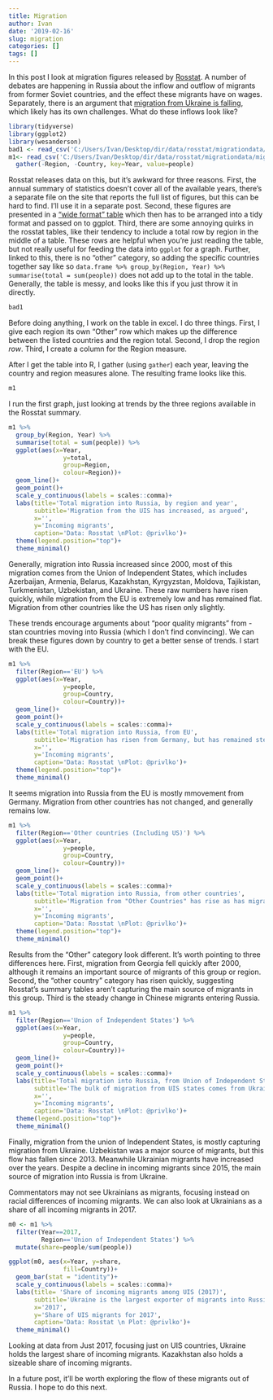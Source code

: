 ```yaml
---
title: Migration
author: Ivan
date: '2019-02-16'
slug: migration
categories: []
tags: []
---
```


In this post I look at migration figures released by [Rosstat](http://www.gks.ru/bgd/regl/b18_11/Main.htm). A number of debates are happening in Russia about the inflow and outflow of migrants from former Soviet countries, and the effect these migrants have on wages. Separately, there is an argument that [migration from Ukraine is falling](https://www.vedomosti.ru/opinion/articles/2019/02/12/793969-maidan-razvernul-migratsiyu), which likely has its own challenges. What do these inflows look like? 

```r
library(tidyverse)
library(ggplot2)
library(wesanderson)
bad1 <- read_csv('C:/Users/Ivan/Desktop/dir/data/rosstat/migrationdata/badtable.csv', skip=2)
m1<- read_csv('C:/Users/Ivan/Desktop/dir/data/rosstat/migrationdata/migration.csv', skip=2) %>% 
  gather(-Region, -Country, key=Year, value=people)

```

Rosstat releases data on this, but it's awkward for three reasons. First, the annual summary of statistics doesn't cover all of the available years, there's a separate file on the site that reports the full list of figures, but this can be hard to find. I'll use it in a separate post. Second, these figures are presented in a ["wide format" table](https://socviz.co/makeplot.html#tidy-data) which then has to be arranged into a tidy format and passed on to ggplot. Third, there are some annoying quirks in the rosstat tables, like their tendency to include a total row by region in the middle of a table. These rows are helpful when you're just reading the table, but not really useful for feeding the data into `ggplot` for a graph. Further, linked to this, there is no "other" category, so adding the specific countries together say like so `data.frame %>% group_by(Region, Year) %>% summarise(total = sum(people))` does not add up to the total in the table. Generally, the table is messy, and looks like this if you just throw it in directly.

```r
bad1
```

Before doing anything, I work on the table in excel. I do three things. First, I give each region its own "Other" row which makes up the difference between the listed countries and the region total. Second, I drop the region *row*. Third, I create a column for the Region measure. 

After I get the table into R, I gather (using `gather`) each year, leaving the country and region measures alone. The resulting frame looks like this.

```r
m1
```

I run the first graph, just looking at trends by the three regions available in the Rosstat summary.

```r
m1 %>% 
  group_by(Region, Year) %>% 
  summarise(total = sum(people)) %>% 
  ggplot(aes(x=Year, 
               y=total, 
               group=Region,
               colour=Region))+
  geom_line()+
  geom_point()+
  scale_y_continuous(labels = scales::comma)+
  labs(title='Total migration into Russia, by region and year',
       subtitle='Migration from the UIS has increased, as argued',
       x='',
       y='Incoming migrants',
       caption='Data: Rosstat \nPlot: @privlko')+
  theme(legend.position="top")+
  theme_minimal()
```

Generally, migration into Russia increased since 2000, most of this migration comes from the Union of Independent States, which includes Azerbaijan, Armenia, Belarus, Kazakhstan, Kyrgyzstan, Moldova, Tajikistan, Turkmenistan, Uzbekistan, and Ukraine. These raw numbers have risen quickly, while migration from the EU is extremely low and has remained flat. Migration from other countries like the US has risen only slightly.

These trends encourage arguments about "poor quality migrants" from -stan countries moving into Russia (which I don't find convincing). We can break these figures down by country to get a better sense of trends. I start with the EU.

```r
m1 %>%
  filter(Region=='EU') %>% 
  ggplot(aes(x=Year, 
               y=people, 
               group=Country,
               colour=Country))+
  geom_line()+
  geom_point()+
  scale_y_continuous(labels = scales::comma)+
  labs(title='Total migration into Russia, from EU',
       subtitle='Migration has risen from Germany, but has remained steady from other countries',
       x='',
       y='Incoming migrants',
       caption='Data: Rosstat \nPlot: @privlko')+
  theme(legend.position="top")+
  theme_minimal()
```

It seems migration into Russia from the EU is mostly mmovement from Germany. Migration from other countries has not changed, and generally remains low. 

```r
m1 %>%
  filter(Region=='Other countries (Including US)') %>% 
  ggplot(aes(x=Year, 
               y=people, 
               group=Country,
               colour=Country))+
  geom_line()+
  geom_point()+
  scale_y_continuous(labels = scales::comma)+
  labs(title='Total migration into Russia, from other countries',
       subtitle='Migration from "Other Countries" has rise as has migration from China',
       x='',
       y='Incoming migrants',
       caption='Data: Rosstat \nPlot: @privlko')+
  theme(legend.position="top")+
  theme_minimal()
```

Results from the "Other" category look different. It's worth pointing to three differences here. First, migration from Georgia fell quickly after 2000, although it remains an important source of migrants of this group or region. Second, the "other country" category has risen quickly, suggesting Rosstat's summary tables aren't capturing the main source of migrants in this group. Third is the steady change in Chinese migrants entering Russia.

```r
m1 %>%
  filter(Region=='Union of Independent States') %>% 
  ggplot(aes(x=Year, 
               y=people, 
               group=Country,
               colour=Country))+
  geom_line()+
  geom_point()+
  scale_y_continuous(labels = scales::comma)+
  labs(title='Total migration into Russia, from Union of Independent States',
       subtitle='The bulk of migration from UIS states comes from Ukraine',
       x='',
       y='Incoming migrants',
       caption='Data: Rosstat \nPlot: @privlko')+
  theme(legend.position="top")+
  theme_minimal()
```

Finally, migration from the union of Independent States, is mostly capturing migration from Ukraine. Uzbekistan was a major source of migrants, but this flow has fallen since 2013. Meanwhile Ukrainian migrants have increased over the years. Despite a decline in incoming migrants since 2015, the main source of migration into Russia is from Ukraine.

Commentators may not see Ukrainians as migrants, focusing instead on racial differences of incoming migrants. We can also look at Ukrainians as a share of all incoming migrants in 2017. 

```r
m0 <- m1 %>% 
  filter(Year==2017,
         Region=='Union of Independent States') %>% 
  mutate(share=people/sum(people))

ggplot(m0, aes(x=Year, y=share,
               fill=Country))+
  geom_bar(stat = "identity")+
  scale_y_continuous(labels = scales::comma)+
  labs(title= 'Share of incoming migrants among UIS (2017)',
       subtitle='Ukraine is the largest exporter of migrants into Russia although other regions produce significant migration',
       x='2017',
       y='Share of UIS migrants for 2017',
       caption='Data: Rosstat \n Plot: @privlko')+
  theme_minimal()

```

Looking at data from Just 2017, focusing just on UIS countries, Ukraine holds the largest share of incoming migrants. Kazakhstan also holds a sizeable share of incoming migrants. 

In a future post, it'll be worth exploring the flow of these migrants out of Russia. I hope to do this next. 